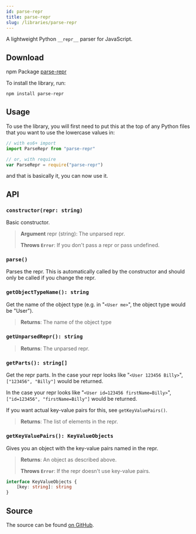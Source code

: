 ```yaml
---
id: parse-repr
title: parse-repr
slug: /libraries/parse-repr
---
```


A lightweight Python `__repr__` parser for JavaScript.

## Download

<span class="badge badge--success">npm Package</span> <a href="https://npmjs.com/package/parse-repr" target="_blank" rel="noopener noreferrer">parse-repr</a>

To install the library, run:

```bash npm2yarn
npm install parse-repr
```

## Usage

To use the library, you will first need to put this at the top of any Python files that you want to use the lowercase values in:

```javascript
// with es6+ import
import ParseRepr from "parse-repr"

// or, with require
var ParseRepr = require("parse-repr")
```

and that is basically it, you can now use it.

## API

### `constructor(repr: string)`

Basic constructor.

> **Argument** repr (string): The unparsed repr.
>
> **Throws `Error`**: If you don't pass a repr or pass undefined.

### `parse()`

Parses the repr. This is automatically called by the constructor and should only be called if you change the repr.

### `getObjectTypeName(): string`

Get the name of the object type (e.g. in "`<User me>`", the object type would be "User").

> **Returns**: The name of the object type

### `getUnparsedRepr(): string`

> **Returns**: The unparsed repr.

### `getParts(): string[]`

Get the repr parts. In the case your repr looks like "`<User 123456 Billy>`", `["123456", "Billy"]` would be returned.

In the case your repr looks like "`<User id=123456 firstName=Billy>`", `["id=123456", "firstName=Billy"]` would be returned.

If you want actual key-value pairs for this, see `getKeyValuePairs()`.

> **Returns**: The list of elements in the repr.

### `getKeyValuePairs(): KeyValueObjects`

Gives you an object with the key-value pairs named in the repr.

> **Returns**: An object as described above.
>
> **Throws `Error`**: If the repr doesn't use key-value pairs.

```typescript
interface KeyValueObjects {
    [key: string]: string
}
```

## Source

The source can be found [on GitHub](https://github.com/RDIL/parse-repr).
